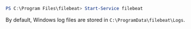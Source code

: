 ```powershell
PS C:\Program Files\filebeat> Start-Service filebeat
```

By default, Windows log files are stored in `C:\ProgramData\filebeat\Logs`.